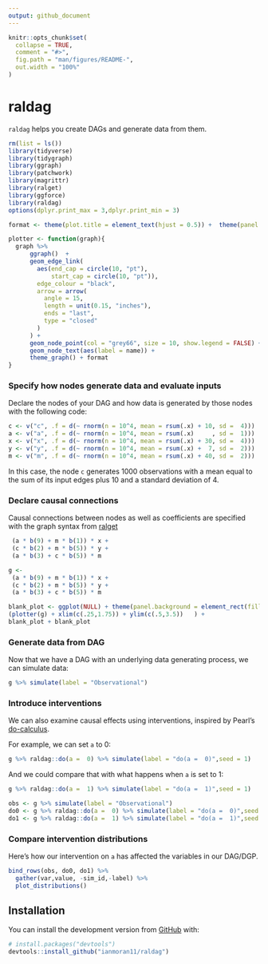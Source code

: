 ```yaml
---
output: github_document
---
```


<!-- README.md is generated from README.Rmd. Please edit that file -->

```r
knitr::opts_chunk$set(
  collapse = TRUE,
  comment = "#>",
  fig.path = "man/figures/README-",
  out.width = "100%"
)
```

# raldag

<!-- badges: start -->
<!-- badges: end -->

`raldag` helps you create DAGs and generate data from them. 

```r
rm(list = ls())
library(tidyverse)
library(tidygraph)
library(ggraph)
library(patchwork)
library(magrittr)
library(ralget)
library(ggforce)
library(raldag)
options(dplyr.print_max = 3,dplyr.print_min = 3)
```

```r
format <- theme(plot.title = element_text(hjust = 0.5)) +  theme(panel.background = element_rect(fill = rgb(.95,.95,.95,1),color = NA)) 

plotter <- function(graph){
  graph %>% 
      ggraph()  +
      geom_edge_link(
        aes(end_cap = circle(10, "pt"),
            start_cap = circle(10, "pt")),
        edge_colour = "black",
        arrow = arrow(
          angle = 15,
          length = unit(0.15, "inches"),
          ends = "last",
          type = "closed"
        )
      ) +
      geom_node_point(col = "grey66", size = 10, show.legend = FALSE) +
      geom_node_text(aes(label = name)) +
      theme_graph() + format 
}

```

### Specify how nodes generate data and evaluate inputs

Declare the nodes of your DAG and how data is generated by those nodes with the following code:

```r
c <- v("c", .f = d(~ rnorm(n = 10^4, mean = rsum(.x) + 10, sd =  4)))
a <- v("a", .f = d(~ rnorm(n = 10^4, mean = rsum(.x)     , sd =  1)))
x <- v("x", .f = d(~ rnorm(n = 10^4, mean = rsum(.x) + 30, sd =  4)))
y <- v("y", .f = d(~ rnorm(n = 10^4, mean = rsum(.x) +  7, sd =  2)))
m <- v("m", .f = d(~ rnorm(n = 10^4, mean = rsum(.x) + 40, sd =  2)))
```

In this case, the node `c` generates 1000 observations with a mean equal to the sum of its input edges plus 10 and a standard deviation of 4.  

### Declare causal connections

Causal connections between nodes as well as coefficients are specified with the graph syntax from [ralget](github.com/ianmoran11/ralget)

```r
 (a * b(9) + m * b(1)) * x +
 (c * b(2) + m * b(5)) * y +
 (a * b(3) + c * b(5)) * m
```

```r
g <-
 (a * b(9) + m * b(1)) * x +
 (c * b(2) + m * b(5)) * y +
 (a * b(3) + c * b(5)) * m

blank_plot <- ggplot(NULL) + theme(panel.background = element_rect(fill = 'white', colour = 'white'))
(plotter(g) + xlim(c(.25,1.75)) + ylim(c(.5,3.5))   ) +
blank_plot + blank_plot
```

### Generate data from DAG

Now that we have a DAG with an underlying data generating process, we can simulate data:

```r
g %>% simulate(label = "Observational")
```

### Introduce interventions

We can also examine causal effects using interventions, inspired by Pearl's [do-calculus](https://en.wikipedia.org/wiki/Causal_model#Do_calculus).

For example, we can set `a` to 0:
```r
g %>% raldag::do(a =  0) %>% simulate(label = "do(a =  0)",seed = 1)
```

And we could compare that with what happens when `a` is set to 1:
```r
g %>% raldag::do(a =  1) %>% simulate(label = "do(a =  1)",seed = 1)
```

```r
obs <- g %>% simulate(label = "Observational")
do0 <- g %>% raldag::do(a =  0) %>% simulate(label = "do(a =  0)",seed = 1)
do1 <- g %>% raldag::do(a =  1) %>% simulate(label = "do(a =  1)",seed = 1)
```

### Compare intervention distributions

Here's how our intervention on `a` has affected the variables in our DAG/DGP.
```r
bind_rows(obs, do0, do1) %>% 
  gather(var,value, -sim_id,-label) %>%
  plot_distributions()
```

## Installation
You can install the development version from [GitHub](https://github.com/) with:
``` r
# install.packages("devtools")
devtools::install_github("ianmoran11/raldag")
```